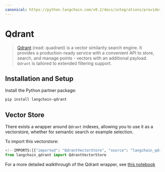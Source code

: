 ```yaml
---
canonical: https://python.langchain.com/v0.2/docs/integrations/providers/qdrant/
---
```


# Qdrant

> [Qdrant](https://qdrant.tech/documentation/) (read: quadrant) is a vector similarity search engine.
It provides a production-ready service with a convenient API to store, search, and manage
points - vectors with an additional payload. `Qdrant` is tailored to extended filtering support.

## Installation and Setup

Install the Python partner package:

```bash
pip install langchain-qdrant
```

## Vector Store

There exists a wrapper around `Qdrant` indexes, allowing you to use it as a vectorstore,
whether for semantic search or example selection.

To import this vectorstore:
```python
<!--IMPORTS:[{"imported": "QdrantVectorStore", "source": "langchain_qdrant", "docs": "https://api.python.langchain.com/en/latest/qdrant/langchain_qdrant.qdrant.QdrantVectorStore.html", "title": "Qdrant"}]-->
from langchain_qdrant import QdrantVectorStore
```

For a more detailed walkthrough of the Qdrant wrapper, see [this notebook](/docs/integrations/vectorstores/qdrant)